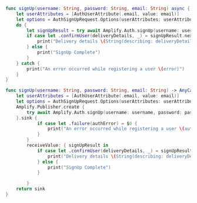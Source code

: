 <BlockSwitcher>

<Block name="Async/Await (iOS 13+)">

```swift
func signUp(username: String, password: String, email: String) async {
    let userAttributes = [AuthUserAttribute(.email, value: email)]
    let options = AuthSignUpRequest.Options(userAttributes: userAttributes)
    do {
        let signUpResult = try await Amplify.Auth.signUp(username: username, password: password, options: options)
        if case let .confirmUser(deliveryDetails, _) = signUpResult.nextStep {
            print("Delivery details \(String(describing: deliveryDetails))")
        } else {
            print("SignUp Complete")
        }
    } catch {
        print("An error occurred while registering a user \(error)")
    }
}
```

</Block>

<Block name="Combine (iOS 13+)">

```swift
func signUp(username: String, password: String, email: String) -> AnyCancellable {
    let userAttributes = [AuthUserAttribute(.email, value: email)]
    let options = AuthSignUpRequest.Options(userAttributes: userAttributes)
    Amplify.Publisher.create {
        try await Amplify.Auth.signUp(username: username, password: password, options: options)
    }.sink {
            if case let .failure(authError) = $0 {
                print("An error occurred while registering a user \(authError)")
            }
        }
        receiveValue: { signUpResult in
            if case let .confirmUser(deliveryDetails, _) = signUpResult.nextStep {
                print("Delivery details \(String(describing: deliveryDetails))")
            } else {
                print("SignUp Complete")
            }

        }
    return sink
}
```

</Block>

</BlockSwitcher>
